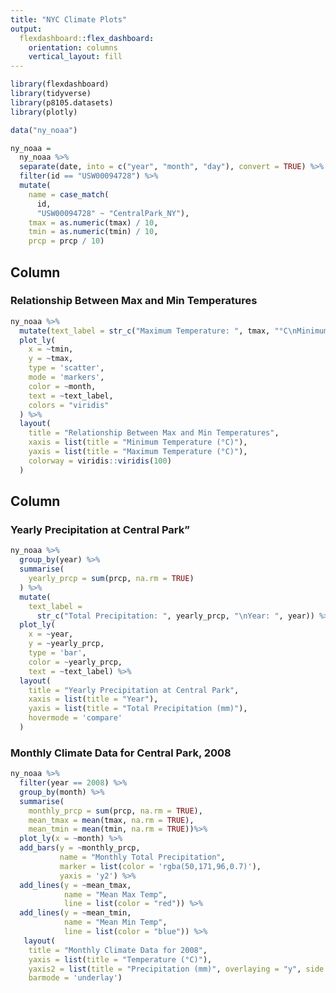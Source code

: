 ```yaml
---
title: "NYC Climate Plots"
output: 
  flexdashboard::flex_dashboard:
    orientation: columns
    vertical_layout: fill
---
```


```r
library(flexdashboard)
library(tidyverse)
library(p8105.datasets)
library(plotly)
```


```r
data("ny_noaa")

ny_noaa = 
  ny_noaa %>% 
  separate(date, into = c("year", "month", "day"), convert = TRUE) %>% 
  filter(id == "USW00094728") %>% 
  mutate(
    name = case_match(
      id, 
      "USW00094728" ~ "CentralPark_NY"),
    tmax = as.numeric(tmax) / 10,
    tmin = as.numeric(tmin) / 10,
    prcp = prcp / 10)
```


Column {data-width=600}
-----------------------------------------------------------------------
### Relationship Between Max and Min Temperatures

```r
ny_noaa %>%
  mutate(text_label = str_c("Maximum Temperature: ", tmax, "°C\nMinimum Temperature: ", tmin, "°C")) %>%
  plot_ly(
    x = ~tmin, 
    y = ~tmax, 
    type = 'scatter', 
    mode = 'markers', 
    color = ~month,  
    text = ~text_label, 
    colors = "viridis"  
  ) %>%
  layout(
    title = "Relationship Between Max and Min Temperatures",
    xaxis = list(title = "Minimum Temperature (°C)"),
    yaxis = list(title = "Maximum Temperature (°C)"),
    colorway = viridis::viridis(100)  
  )
```

Column {data-width=400}
-----------------------------------------------------------------------

### Yearly Precipitation at Central Park"

```r
ny_noaa %>%
  group_by(year) %>%
  summarise(
    yearly_prcp = sum(prcp, na.rm = TRUE)
  ) %>%
  mutate(
    text_label = 
      str_c("Total Precipitation: ", yearly_prcp, "\nYear: ", year)) %>% 
  plot_ly(
    x = ~year, 
    y = ~yearly_prcp, 
    type = 'bar',
    color = ~yearly_prcp, 
    text = ~text_label) %>% 
  layout(
    title = "Yearly Precipitation at Central Park",
    xaxis = list(title = "Year"),
    yaxis = list(title = "Total Precipitation (mm)"),
    hovermode = 'compare'
  )
```

### Monthly Climate Data for Central Park, 2008

```r
ny_noaa %>% 
  filter(year == 2008) %>% 
  group_by(month) %>% 
  summarise(
    monthly_prcp = sum(prcp, na.rm = TRUE),
    mean_tmax = mean(tmax, na.rm = TRUE),
    mean_tmin = mean(tmin, na.rm = TRUE))%>% 
  plot_ly(x = ~month) %>% 
  add_bars(y = ~monthly_prcp, 
           name = "Monthly Total Precipitation", 
           marker = list(color = 'rgba(50,171,96,0.7)'), 
           yaxis = 'y2') %>% 
  add_lines(y = ~mean_tmax, 
            name = "Mean Max Temp", 
            line = list(color = "red")) %>% 
  add_lines(y = ~mean_tmin, 
            name = "Mean Min Temp", 
            line = list(color = "blue")) %>% 
   layout(
    title = "Monthly Climate Data for 2008",
    yaxis = list(title = "Temperature (°C)"),
    yaxis2 = list(title = "Precipitation (mm)", overlaying = "y", side = "right", showgrid = FALSE),
    barmode = 'underlay')
```